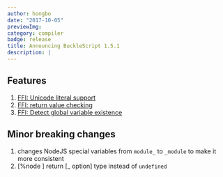 ```yaml
---
author: hongbo
date: "2017-10-05" 
previewImg:
category: compiler
badge: release
title: Announcing BuckleScript 1.5.1
description: |
---
```


## Features

1. [FFI: Unicode literal
   support](http://bucklescript.github.io/bucklescript/Manual.html#_unicode_support_since_1_5_1)
2. [FFI: return value
   checking](http://bucklescript.github.io/bucklescript/Manual.html#_unicode_support_since_1_5_1)
3. [FFI: Detect global variable
   existence](http://bucklescript.github.io/bucklescript/Manual.html#_detect_global_varialbe_existence_code_bs_external_code_since_1_5_1)

## Minor breaking changes

1. changes NodeJS special variables from `module_` to `_module` to make it more consistent
2. [%node ] return [_ option] type instead of `undefined`
